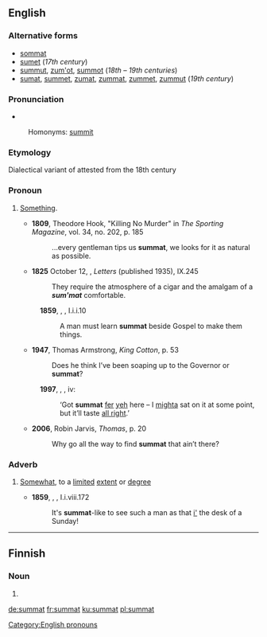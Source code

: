 ==English==

===Alternative forms===
* [[sommat]]
* [[sumet]] (''17th century'')
* [[summut]], [[zum'ot]], [[summot]] (''18th – 19th centuries'')
* [[sumat]], [[summet]], [[zumat]], [[zummat]], [[zummet]], [[zummut]] (''19th century'')

===Pronunciation===
* {{IPA|/ˈsʌmət/|/ˈzʌmət/|lang=en}}
: Homonyms: [[summit]] {{qualifier|in some dialects}}

===Etymology===
Dialectical variant of {{term|somewhat|lang=en}} attested from the 18th century

===Pronoun===
{{en-pron}}

# {{context|British|regional|lang=en}} [[something|Something]].
#* '''1809''', Theodore Hook, "Killing No Murder" in ''The Sporting Magazine'', vol. 34, no. 202, p. 185
#*:...every gentleman tips us '''summat''', we looks for it as natural as possible.
#*'''1825''' October 12, {{w|Walter Scott}}, ''Letters'' (published 1935), IX.245
#*:They require the atmosphere of a cigar and the amalgam of a '''''sum'mat''''' comfortable.
#:'''1859''', {{w|George Eliot}}, ''{{w|Adam Bede}}'', I.i.i.10
#::A man must learn '''summat''' beside Gospel to make them things.
#* '''1947''', Thomas Armstrong, ''King Cotton'', p. 53
#*: Does he think I’ve been soaping up to the Governor or '''summat'''?
#:'''1997''', {{w|J.K. Rowling}}, ''{{w|Harry Potter and the Philosopher's Stone}}'', iv:
#::‘Got '''summat''' [[fer]] [[yeh]] here – I [[mighta]] sat on it at some point, but it’ll taste [[all right]].’
#* '''2006''', Robin Jarvis, ''Thomas'', p. 20
#*: Why go all the way to find '''summat''' that ain’t there?

===Adverb===
{{en-adverb|-}}
# {{context|British|regional|lang=en}} [[somewhat|Somewhat]], to a [[limited]] [[extent]] or [[degree]]
#*'''1859''', {{w|George Eliot}}, ''{{w|Adam Bede}}'', I.i.viii.172
#*:It's '''summat'''-like to see such a man as that [[in|i']] the desk of a Sunday!

[[Category:English pronouns]]

----

==Finnish==

===Noun===
{{head|fi|noun form}}

# {{plural of|summa|lang=fi}}

[[de:summat]]
[[fr:summat]]
[[ku:summat]]
[[pl:summat]]